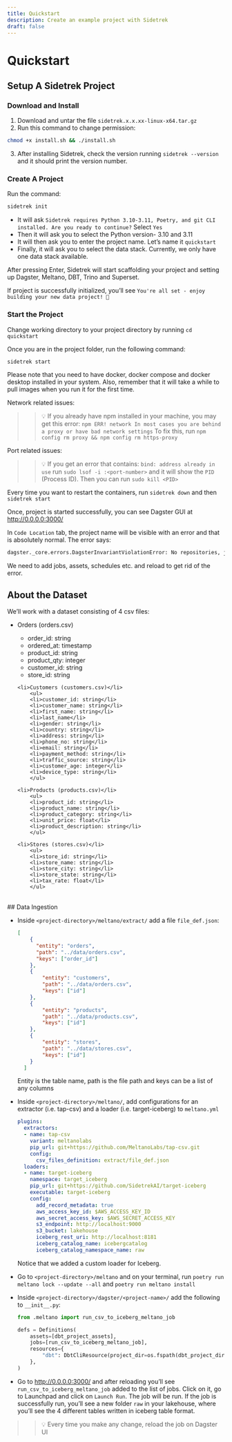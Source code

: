 ```yaml
---
title: Quickstart
description: Create an example project with Sidetrek
draft: false
---
```


# Quickstart

## Setup A Sidetrek Project

### Download and Install

1. Download and untar the file `sidetrek.x.x.xx-linux-x64.tar.gz`
2. Run this command to change permission:

```bash
chmod +x install.sh && ./install.sh
```

3. After installing Sidetrek, check the version running `sidetrek --version` and it should print the version number.

### Create A Project

Run the command:

```bash
sidetrek init
```

- It will ask `Sidetrek requires Python 3.10-3.11, Poetry, and git CLI installed. Are you ready to continue?` Select `Yes`
- Then it will ask you to select the Python version- 3.10 and 3.11
- It will then ask you to enter the project name. Let’s name it `quickstart`
- Finally, it will ask you to select the data stack. Currently, we only have one data stack available.

After pressing Enter, Sidetrek will start scaffolding your project and setting up Dagster, Meltano, DBT, Trino and Superset.

If project is successfully initialized, you’ll see `You're all set - enjoy building your new data project! 🚀`

### Start the Project

Change working directory to your project directory by running `cd quickstart`

Once you are in the project folder, run the following command:

```bash
sidetrek start
```

Please note that you need to have docker, docker compose and docker desktop installed in your system. Also, remember that it will take a while to pull images when you run it for the first time.

Network related issues:


>> 💡 If you already have npm installed in your machine, you may get this error: `npm ERR! network In most cases you are behind a proxy or have bad network settings` To fix this, run `npm config rm proxy && npm config rm https-proxy`


Port related issues:


>> 💡 If you get an error that contains: `bind: address already in use` run `sudo lsof -i :<port-number>` and it will show the `PID` (Process ID). Then you can run `sudo kill <PID>`


Every time you want to restart the containers, run `sidetrek down` and then `sidetrek start`

Once, project is started successfully, you can see Dagster GUI at http://0.0.0.0:3000/

In `Code Location` tab, the project name will be visible with an error and that is absolutely normal. The error says:

```bash
dagster._core.errors.DagsterInvariantViolationError: No repositories, jobs, pipelines, graphs, or asset definitions found in "demo_project".
```

We need to add jobs, assets, schedules etc. and reload to get rid of the error.
<br />

## About the Dataset

We’ll work with a dataset consisting of 4 csv files:
<ul>
    <li>Orders (orders.csv)</li>
        <ul>
        <li>order_id: string</li>
        <li>ordered_at: timestamp</li>
        <li>product_id: string</li>
        <li>product_qty: integer</li>
        <li>customer_id: string</li>
        <li>store_id: string</li>
        </ul>

    <li>Customers (customers.csv)</li>
        <ul>
        <li>customer_id: string</li>
        <li>customer_name: string</li>
        <li>first_name: string</li>
        <li>last_name</li>
        <li>gender: string</li>
        <li>country: string</li>
        <li>address: string</li>
        <li>phone_no: string</li>
        <li>email: string</li>
        <li>payment_method: string</li>
        <li>traffic_source: string</li>
        <li>customer_age: integer</li>
        <li>device_type: string</li>
        </ul>
    
    <li>Products (products.csv)</li>
        <ul>
        <li>product_id: string</li>
        <li>product_name: string</li>
        <li>product_category: string</li>
        <li>unit_price: float</li>
        <li>product_description: string</li>
        </ul>
    
    <li>Stores (stores.csv)</li>
        <ul>
        <li>store_id: string</li>
        <li>store_name: string</li>
        <li>store_city: string</li>
        <li>store_state: string</li>
        <li>tax_rate: float</li>
        </ul>
</ul>
<br />
## Data Ingestion

- Inside `<project-directory>/meltano/extract/`  add a file `file_def.json`:
    
    ```json title="file_def.json"
    [
        {
          "entity": "orders",
          "path": "../data/orders.csv",
          "keys": ["order_id"]
        },
        {
            "entity": "customers",
            "path": "../data/orders.csv",
            "keys": ["id"]
        },
        {
            "entity": "products",
            "path": "../data/products.csv",
            "keys": ["id"]
        },
        {
            "entity": "stores",
            "path": "../data/stores.csv",
            "keys": ["id"]
        }
      ]
    ```
    
    Entity is the table name, path is the file path and keys can be a list of any columns
    
- Inside `<project-directory>/meltano/`, add configurations for an extractor (i.e. tap-csv) and a loader (i.e. target-iceberg) to `meltano.yml`
    
    ```yaml title="meltano.yml"
    plugins:
      extractors:
      - name: tap-csv
        variant: meltanolabs
        pip_url: git+https://github.com/MeltanoLabs/tap-csv.git
        config:
          csv_files_definition: extract/file_def.json
      loaders:
      - name: target-iceberg
        namespace: target_iceberg
        pip_url: git+https://github.com/SidetrekAI/target-iceberg
        executable: target-iceberg
        config:
          add_record_metadata: true
          aws_access_key_id: $AWS_ACCESS_KEY_ID
          aws_secret_access_key: $AWS_SECRET_ACCESS_KEY
          s3_endpoint: http://localhost:9000
          s3_bucket: lakehouse
          iceberg_rest_uri: http://localhost:8181
          iceberg_catalog_name: icebergcatalog
          iceberg_catalog_namespace_name: raw
    ```
    
    Notice that we added a custom loader for Iceberg.
    
- Go to `<project-directory>/meltano` and on your terminal, run `poetry run meltano lock --update --all` and `poetry run meltano install`
- Inside `<project-directory>/dagster/<project-name>/` add the following to `__init__.py`:
    
    ```python title="__init__.py"
    from .meltano import run_csv_to_iceberg_meltano_job
    
    defs = Definitions(
        assets=[dbt_project_assets],
        jobs=[run_csv_to_iceberg_meltano_job],
        resources={
            "dbt": DbtCliResource(project_dir=os.fspath(dbt_project_dir)),
        },
    )
    ```
    
- Go to http://0.0.0.0:3000/ and after reloading you’ll see `run_csv_to_iceberg_meltano_job` added to the list of jobs. Click on it, go to Launchpad and click on `Launch Run`. The job will be run. If the job is successfully run, you’ll see a new folder `raw` in your lakehouse, where you’ll see the 4 different tables written in iceberg table format.
    
>> 💡 Every time you make any change, reload the job on Dagster UI 